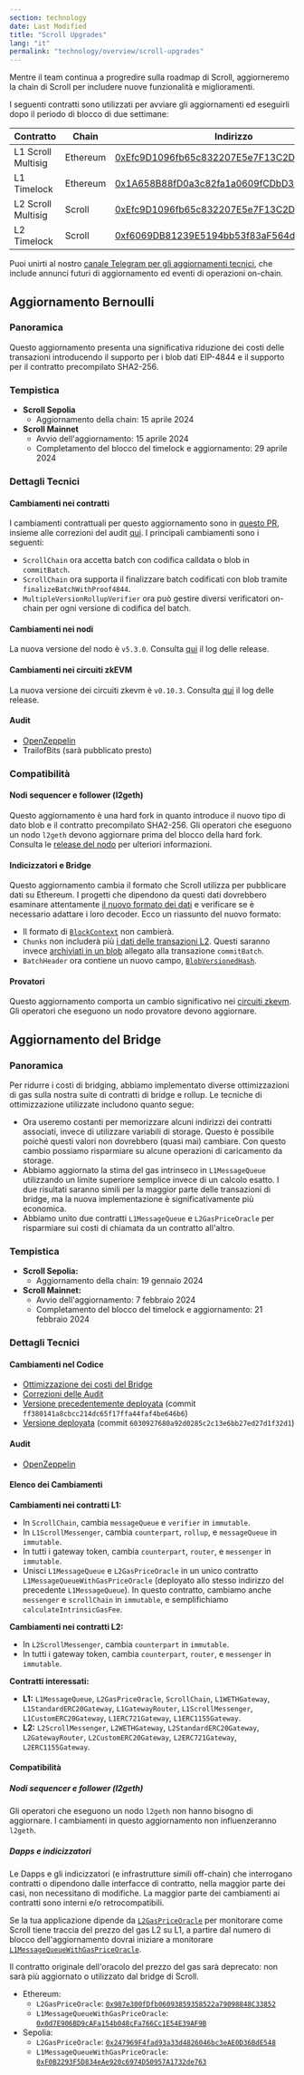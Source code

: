 ```yaml
---
section: technology
date: Last Modified
title: "Scroll Upgrades"
lang: "it"
permalink: "technology/overview/scroll-upgrades"
---
```


Mentre il team continua a progredire sulla roadmap di Scroll, aggiorneremo la chain di Scroll per includere nuove funzionalità e miglioramenti.

I seguenti contratti sono utilizzati per avviare gli aggiornamenti ed eseguirli dopo il periodo di blocco di due settimane:

| Contratto         | Chain                                                      | Indirizzo | 
| ------------------------ | ------- | - | 
| L1 Scroll Multisig | Ethereum| [0xEfc9D1096fb65c832207E5e7F13C2D1102244dbe](https://etherscan.io/address/0xEfc9D1096fb65c832207E5e7F13C2D1102244dbe)| 
| L1 Timelock |  Ethereum| [0x1A658B88fD0a3c82fa1a0609fCDbD32e7dd4aB9C](https://etherscan.io/address/0x1A658B88fD0a3c82fa1a0609fCDbD32e7dd4aB9C)| 
| L2 Scroll Multisig | Scroll| [0xEfc9D1096fb65c832207E5e7F13C2D1102244dbe](https://scrollscan.com/address/0xEfc9D1096fb65c832207E5e7F13C2D1102244dbe)|
| L2 Timelock | Scroll | [0xf6069DB81239E5194bb53f83aF564d282357bc99](https://scrollscan.com/address/0xf6069DB81239E5194bb53f83aF564d282357bc99)|

Puoi unirti al nostro [canale Telegram per gli aggiornamenti tecnici](https://t.me/scroll_tech_updates), che include annunci futuri di aggiornamento ed eventi di operazioni on-chain.

## Aggiornamento Bernoulli

### Panoramica

Questo aggiornamento presenta una significativa riduzione dei costi delle transazioni introducendo il supporto per i blob dati EIP-4844 e il supporto per il contratto precompilato SHA2-256.

### Tempistica

- **Scroll Sepolia**
	- Aggiornamento della chain: 15 aprile 2024
- **Scroll Mainnet**
	- Avvio dell'aggiornamento: 15 aprile 2024
	- Completamento del blocco del timelock e aggiornamento: 29 aprile 2024

### Dettagli Tecnici

#### Cambiamenti nei contratti

I cambiamenti contrattuali per questo aggiornamento sono in [questo PR](https://github.com/scroll-tech/scroll/pull/1179), insieme alle correzioni del audit [qui](https://github.com/scroll-tech/scroll/pulls?q=is%3Apr+created%3A2024-04-10..2024-04-11+fix+in%3Atitle+label%3Abug). I principali cambiamenti sono i seguenti:

- `ScrollChain` ora accetta batch con codifica calldata o blob in `commitBatch`.
- `ScrollChain` ora supporta il finalizzare batch codificati con blob tramite `finalizeBatchWithProof4844`.
- `MultipleVersionRollupVerifier` ora può gestire diversi verificatori on-chain per ogni versione di codifica del batch.

#### Cambiamenti nei nodi

La nuova versione del nodo è `v5.3.0`. Consulta [qui](https://github.com/scroll-tech/go-ethereum/releases/tag/scroll-v5.3.0) il log delle release.

#### Cambiamenti nei circuiti zkEVM

La nuova versione dei circuiti zkevm è `v0.10.3`. Consulta [qui](https://github.com/scroll-tech/zkevm-circuits/releases/tag/v0.10.3) il log delle release.

#### Audit

- [OpenZeppelin](https://blog.openzeppelin.com/scroll-eip-4844-support-audit)
- TrailofBits (sarà pubblicato presto)

### Compatibilità

#### Nodi sequencer e follower (l2geth)

Questo aggiornamento è una hard fork in quanto introduce il nuovo tipo di dato blob e il contratto precompilato SHA2-256. Gli operatori che eseguono un nodo `l2geth` devono aggiornare prima del blocco della hard fork. Consulta le [release del nodo](https://github.com/scroll-tech/go-ethereum/releases) per ulteriori informazioni.

#### Indicizzatori e Bridge

Questo aggiornamento cambia il formato che Scroll utilizza per pubblicare dati su Ethereum. I progetti che dipendono da questi dati dovrebbero esaminare attentamente [il nuovo formato dei dati](/en/technology/chain/rollup/#codec) e verificare se è necessario adattare i loro decoder. Ecco un riassunto del nuovo formato:

- Il formato di [`BlockContext`](https://github.com/scroll-tech/scroll/blob/5362e28f744093495c1c09a6b68fc96a3264278b/common/types/encoding/codecv1/codecv1.go#L125) non cambierà.
- `Chunks` non includerà più [i dati delle transazioni L2](https://github.com/scroll-tech/scroll/blob/5362e28f744093495c1c09a6b68fc96a3264278b/common/types/encoding/codecv1/codecv1.go#L162). Questi saranno invece [archiviati in un blob](https://github.com/scroll-tech/scroll/blob/5362e28f744093495c1c09a6b68fc96a3264278b/common/types/encoding/codecv1/codecv1.go#L284) allegato alla transazione `commitBatch`.
- `BatchHeader` ora contiene un nuovo campo, [`BlobVersionedHash`](https://github.com/scroll-tech/scroll/blob/5362e28f744093495c1c09a6b68fc96a3264278b/common/types/encoding/codecv1/codecv1.go#L405). 

#### Provatori

Questo aggiornamento comporta un cambio significativo nei [circuiti zkevm](https://github.com/scroll-tech/zkevm-circuits). Gli operatori che eseguono un nodo provatore devono aggiornare.

## Aggiornamento del Bridge

### Panoramica

Per ridurre i costi di bridging, abbiamo implementato diverse ottimizzazioni di gas sulla nostra suite di contratti di bridge e rollup. Le tecniche di ottimizzazione utilizzate includono quanto segue:

- Ora useremo costanti per memorizzare alcuni indirizzi dei contratti associati, invece di utilizzare variabili di storage. Questo è possibile poiché questi valori non dovrebbero (quasi mai) cambiare. Con questo cambio possiamo risparmiare su alcune operazioni di caricamento da storage.
- Abbiamo aggiornato la stima del gas intrinseco in `L1MessageQueue` utilizzando un limite superiore semplice invece di un calcolo esatto. I due risultati saranno simili per la maggior parte delle transazioni di bridge, ma la nuova implementazione è significativamente più economica.
- Abbiamo unito due contratti `L1MessageQueue` e `L2GasPriceOracle` per risparmiare sui costi di chiamata da un contratto all'altro.

### Tempistica

- **Scroll Sepolia:**
	- Aggiornamento della chain: 19 gennaio 2024
- **Scroll Mainnet:**
	- Avvio dell'aggiornamento: 7 febbraio 2024
	- Completamento del blocco del timelock e aggiornamento: 21 febbraio 2024

### Dettagli Tecnici

#### Cambiamenti nel Codice

- [Ottimizzazione dei costi del Bridge](https://github.com/scroll-tech/scroll/pull/1011)
- [Correzioni delle Audit](https://github.com/scroll-tech/scroll/pulls?q=OZ+is%3Apr+created%3A2024-01-27..2024-02-10)
- [Versione precedentemente deployata](https://github.com/scroll-tech/scroll/tree/ff380141a8cbcc214dc65f17ffa44faf4be646b6) (commit `ff380141a8cbcc214dc65f17ffa44faf4be646b6`)
- [Versione deployata](https://github.com/scroll-tech/scroll/tree/6030927680a92d0285c2c13e6bb27ed27d1f32d1) (commit `6030927680a92d0285c2c13e6bb27ed27d1f32d1`)

#### Audit

- [OpenZeppelin](https://blog.openzeppelin.com/scroll-bridge-gas-optimizations-audit)

#### Elenco dei Cambiamenti

**Cambiamenti nei contratti L1:**

- In `ScrollChain`, cambia `messageQueue` e `verifier` in `immutable`.
- In `L1ScrollMessenger`, cambia `counterpart`, `rollup`, e `messageQueue` in `immutable`.
- In tutti i gateway token, cambia `counterpart`, `router`, e `messenger` in `immutable`.
- Unisci `L1MessageQueue` e `L2GasPriceOracle` in un unico contratto `L1MessageQueueWithGasPriceOracle` (deployato allo stesso indirizzo del precedente `L1MessageQueue`). In questo contratto, cambiamo anche `messenger` e `scrollChain` in `immutable`, e semplifichiamo `calculateIntrinsicGasFee`.

**Cambiamenti nei contratti L2:**

- In `L2ScrollMessenger`, cambia `counterpart` in `immutable`.
- In tutti i gateway token, cambia `counterpart`, `router`, e `messenger` in `immutable`.

**Contratti interessati:**

- **L1:** `L1MessageQueue`, `L2GasPriceOracle`, `ScrollChain`, `L1WETHGateway`, `L1StandardERC20Gateway`, `L1GatewayRouter`, `L1ScrollMessenger`, `L1CustomERC20Gateway`, `L1ERC721Gateway`, `L1ERC1155Gateway`.
- **L2:** `L2ScrollMessenger`, `L2WETHGateway`, `L2StandardERC20Gateway`, `L2GatewayRouter`, `L2CustomERC20Gateway`, `L2ERC721Gateway`, `L2ERC1155Gateway`.

#### Compatibilità

##### Nodi sequencer e follower (l2geth)

Gli operatori che eseguono un nodo `l2geth` non hanno bisogno di aggiornare. I cambiamenti in questo aggiornamento non influenzeranno `l2geth`.

##### Dapps e indicizzatori

Le Dapps e gli indicizzatori (e infrastrutture simili off-chain) che interrogano contratti o dipendono dalle interfacce di contratto, nella maggior parte dei casi, non necessitano di modifiche. La maggior parte dei cambiamenti ai contratti sono interni e/o retrocompatibili.

Se la tua applicazione dipende da [`L2GasPriceOracle`](https://etherscan.io/address/0x987e300fDfb06093859358522a79098848C33852) per monitorare come Scroll tiene traccia del prezzo del gas L2 su L1, a partire dal numero di blocco dell'aggiornamento dovrai iniziare a monitorare [`L1MessageQueueWithGasPriceOracle`](https://etherscan.io/address/0x0d7E906BD9cAFa154b048cFa766Cc1E54E39AF9B).

Il contratto originale dell'oracolo del prezzo del gas sarà deprecato: non sarà più aggiornato o utilizzato dal bridge di Scroll.

- Ethereum:
	- `L2GasPriceOracle`: [`0x987e300fDfb06093859358522a79098848C33852`](https://etherscan.io/address/0x987e300fDfb06093859358522a79098848C33852)
	- `L1MessageQueueWithGasPriceOracle`: [`0x0d7E906BD9cAFa154b048cFa766Cc1E54E39AF9B`](https://etherscan.io/address/0x0d7E906BD9cAFa154b048cFa766Cc1E54E39AF9B)
- Sepolia:
	- `L2GasPriceOracle`: [`0x247969F4fad93a33d4826046bc3eAE0D36BdE548`](https://sepolia.etherscan.io/address/0x247969F4fad93a33d4826046bc3eAE0D36BdE548)
	- `L1MessageQueueWithGasPriceOracle`: [`0xF0B2293F5D834eAe920c6974D50957A1732de763`](https://sepolia.etherscan.io/address/0xF0B2293F5D834eAe920c6974D50957A1732de763)
